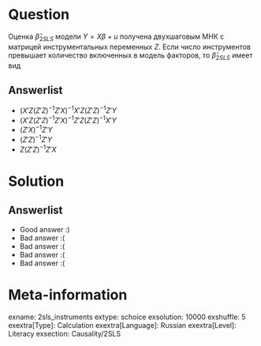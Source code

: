 Question
========
Оценка $\hat \beta_{2SLS}$  модели  $Y = X\beta + u$ получена двухшаговым МНК с матрицей инструментальных переменных $Z$. 
Если число инструментов превышает количество включенных в модель факторов, то $\hat \beta_{2SLS}$ имеет вид



Answerlist
----------
*  $(X'Z(Z'Z)^{-1}Z'X)^{-1}X'Z(Z'Z)^{-1}Z'Y$
*  $(X'Z(Z'Z)^{-1}Z'X)^{-1}Z'Z(Z'Z)^{-1}X'Y$
*  $(Z'X)^{-1}Z'Y$
*  $(Z'Z)^{-1}Z'Y$
*  $Z(Z'Z)^{-1}Z'X$

Solution
========

Answerlist
----------
*  Good answer :)
*  Bad answer :(
*  Bad answer :(
*  Bad answer :(
*  Bad answer :(

Meta-information
================
exname: 2sls_instruments
extype: schoice
exsolution: 10000
exshuffle: 5
exextra[Type]: Calculation
exextra[Language]: Russian
exextra[Level]: Literacy
exsection: Causality/2SLS
